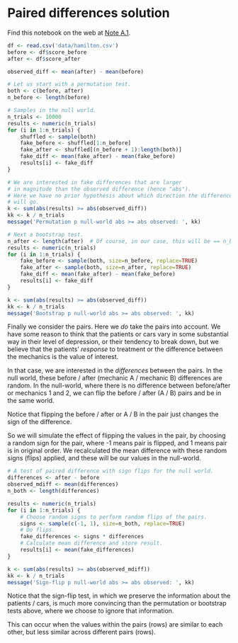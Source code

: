 # Paired differences solution


Find this notebook on the web at
<a class="quarto-xref" href="https://resampling-stats.github.io/latest-r/exercise_solutions.html#nte-paired_differences_solution">Note <span>A.1</span></a>.

```r
df <- read.csv('data/hamilton.csv')
before <- df$score_before
after <- df$score_after

observed_diff <- mean(after) - mean(before)

# Let us start with a permutation test.
both <- c(before, after)
n_before <- length(before)

# Samples in the null world.
n_trials <- 10000
results <- numeric(n_trials)
for (i in 1:n_trials) {
    shuffled <- sample(both)
    fake_before <- shuffled[1:n_before]
    fake_after <- shuffled[(n_before + 1):length(both)]
    fake_diff <- mean(fake_after) - mean(fake_before)
    results[i] <- fake_diff
}

# We are interested in fake differences that are larger
# in magnitude than the observed difference (hence "abs").
# Here we have no prior hypothesis about which direction the difference
# will go.
k <- sum(abs(results) >= abs(observed_diff))
kk <- k / n_trials
message('Permutation p null-world abs >= abs observed: ', kk)
```

```r
# Next a bootstrap test.
n_after <- length(after)  # Of course, in our case, this will be == n_before
results <- numeric(n_trials)
for (i in 1:n_trials) {
    fake_before <- sample(both, size=n_before, replace=TRUE)
    fake_after <- sample(both, size=n_after, replace=TRUE)
    fake_diff <- mean(fake_after) - mean(fake_before)
    results[i] <- fake_diff
}

k <- sum(abs(results) >= abs(observed_diff))
kk <- k / n_trials
message('Bootstrap p null-world abs >= abs observed: ', kk)
```

Finally we consider the pairs. Here we *do* take the pairs into account.
We have some reason to think that the patients or cars vary in some
substantial way in their level of depression, or their tendency to break
down, but we believe that the patients’ *response* to treatment or the
difference between the mechanics is the value of interest.

In that case, we are interested in the *differences* between the pairs.
In the null world, these before / after (mechanic A / mechanic B)
differences are random. In the null-world, where there is no difference
between before/after or mechanics 1 and 2, we can flip the before /
after (A / B) pairs and be in the same world.

Notice that flipping the before / after or A / B in the pair just
changes the sign of the difference.

So we will simulate the effect of flipping the values in the pair, by
choosing a random sign for the pair, where -1 means pair is flipped, and
1 means pair is in original order. We recalculated the mean difference
with these random signs (flips) applied, and these will be our values in
the null-world.

```r
# A test of paired difference with sign flips for the null world.
differences <- after - before
observed_mdiff <- mean(differences)
n_both <- length(differences)

results <- numeric(n_trials)
for (i in 1:n_trials) {
    # Choose random signs to perform random flips of the pairs.
    signs <- sample(c(-1, 1), size=n_both, replace=TRUE)
    # Do flips.
    fake_differences <- signs * differences
    # Calculate mean difference and store result.
    results[i] <- mean(fake_differences)
}

k <- sum(abs(results) >= abs(observed_mdiff))
kk <- k / n_trials
message('Sign-flip p null-world abs >= abs observed: ', kk)
```

Notice that the sign-flip test, in which we preserve the information
about the patients / cars, is much more convincing than the permutation
or bootstrap tests above, where we choose to ignore that information.

This can occur when the values within the pairs (rows) are similar to
each other, but less similar across different pairs (rows).
